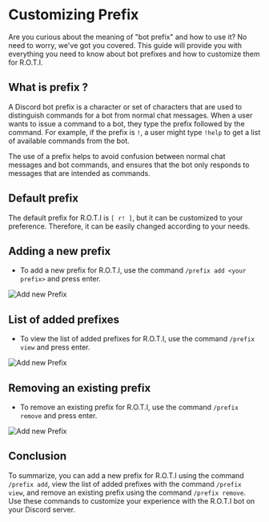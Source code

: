 # Customizing Prefix

Are you curious about the meaning of "bot prefix" and how to use it? No need to worry, we've got you covered. This guide will provide you with everything you need to know about bot prefixes and how to customize them for R.O.T.I.

## What is prefix ?

A Discord bot prefix is a character or set of characters that are used to distinguish commands for a bot from normal chat messages. When a user wants to issue a command to a bot, they type the prefix followed by the command. For example, if the prefix is `!`, a user might type `!help` to get a list of available commands from the bot.

The use of a prefix helps to avoid confusion between normal chat messages and bot commands, and ensures that the bot only responds to messages that are intended as commands.

## Default prefix

The default prefix for R.O.T.I is `[ r! ]`, but it can be customized to your preference. Therefore, it can be easily changed according to your needs.

## Adding a new prefix

- To add a new prefix for R.O.T.I, use the command `/prefix add <your prefix>` and press enter.

![Add new Prefix](./img/prefix-add.png)

## List of added prefixes

- To view the list of added prefixes for R.O.T.I, use the command `/prefix view` and press enter.

![Add new Prefix](./img/prefix-view.png)

## Removing an existing prefix

- To remove an existing prefix for R.O.T.I, use the command `/prefix remove` and press enter.

![Add new Prefix](./img/prefix-remove.png)

## <span className="txp">Conclusion</span>

To summarize, you can add a new prefix for R.O.T.I using the command `/prefix add`, view the list of added prefixes with the command `/prefix view`, and remove an existing prefix using the command `/prefix remove`. Use these commands to customize your experience with the R.O.T.I bot on your Discord server.